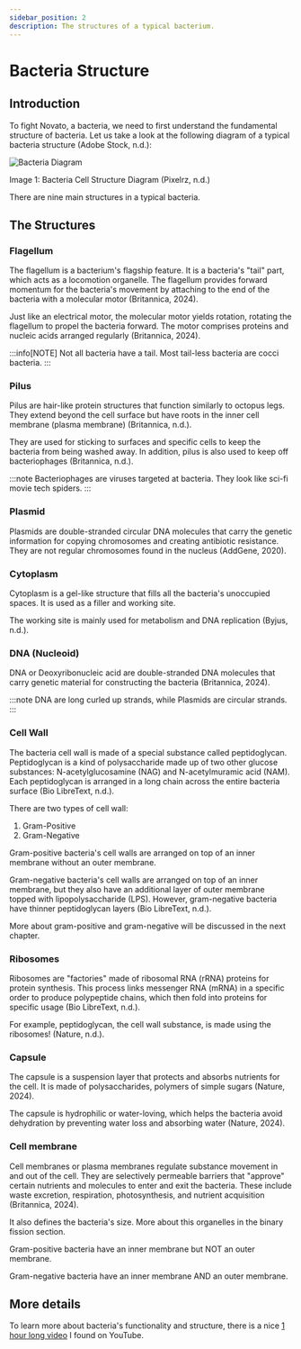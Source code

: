 ```yaml
---
sidebar_position: 2
description: The structures of a typical bacterium.
---
```

# Bacteria Structure

## Introduction
To fight Novato, a bacteria, we need to first understand the fundamental structure of bacteria. Let us take a look at the following diagram of a typical bacteria structure (Adobe Stock, n.d.): 

![Bacteria Diagram](/assets/img/bacteria-diagram.png)

Image 1: Bacteria Cell Structure Diagram (Pixelrz, n.d.)

There are nine main structures in a typical bacteria.

## The Structures
### Flagellum
The flagellum is a bacterium's flagship feature. It is a bacteria's "tail" part, which acts as a locomotion organelle. The flagellum provides forward momentum for the bacteria's movement by attaching to the end of the bacteria with a molecular motor (Britannica, 2024).

Just like an electrical motor, the molecular motor yields rotation, rotating the flagellum to propel the bacteria forward. The motor comprises proteins and nucleic acids arranged regularly (Britannica, 2024). 

:::info[NOTE]
Not all bacteria have a tail. Most tail-less bacteria are cocci bacteria. 
:::

### Pilus
Pilus are hair-like protein structures that function similarly to octopus legs. They extend beyond the cell surface but have roots in the inner cell membrane (plasma membrane) (Britannica, n.d.).

They are used for sticking to surfaces and specific cells to keep the bacteria from being washed away. In addition, pilus is also used to keep off bacteriophages (Britannica, n.d.).

:::note
Bacteriophages are viruses targeted at bacteria. They look like sci-fi movie tech spiders.
:::

### Plasmid
Plasmids are double-stranded circular DNA molecules that carry the genetic information for copying chromosomes and creating antibiotic resistance. They are not regular chromosomes found in the nucleus (AddGene, 2020). 

### Cytoplasm
Cytoplasm is a gel-like structure that fills all the bacteria's unoccupied spaces. It is used as a filler and working site.

The working site is mainly used for metabolism and DNA replication (Byjus, n.d.).

### DNA (Nucleoid)
DNA or Deoxyribonucleic acid are double-stranded DNA molecules that carry genetic material for constructing the bacteria (Britannica, 2024). 

:::note
DNA are long curled up strands, while Plasmids are circular strands. 
:::

### Cell Wall
The bacteria cell wall is made of a special substance called peptidoglycan. Peptidoglycan is a kind of polysaccharide made up of two other glucose substances: N-acetylglucosamine (NAG) and N-acetylmuramic acid (NAM). Each peptidoglycan is arranged in a long chain across the entire bacteria surface (Bio LibreText, n.d.). 

There are two types of cell wall:
1. Gram-Positive
2. Gram-Negative

Gram-positive bacteria's cell walls are arranged on top of an inner membrane without an outer membrane. 

Gram-negative bacteria's cell walls are arranged on top of an inner membrane, but they also have an additional layer of outer membrane topped with lipopolysaccharide (LPS). However, gram-negative bacteria have thinner peptidoglycan layers (Bio LibreText, n.d.). 

More about gram-positive and gram-negative will be discussed in the next chapter.

### Ribosomes
Ribosomes are "factories" made of ribosomal RNA (rRNA) proteins for protein synthesis. This process links messenger RNA (mRNA) in a specific order to produce polypeptide chains, which then fold into proteins for specific usage (Bio LibreText, n.d.). 

For example, peptidoglycan, the cell wall substance, is made using the ribosomes! (Nature, n.d.).

### Capsule
The capsule is a suspension layer that protects and absorbs nutrients for the cell. It is made of polysaccharides, polymers of simple sugars (Nature, 2024).

The capsule is hydrophilic or water-loving, which helps the bacteria avoid dehydration by preventing water loss and absorbing water (Nature, 2024). 

### Cell membrane
Cell membranes or plasma membranes regulate substance movement in and out of the cell. They are selectively permeable barriers that "approve" certain nutrients and molecules to enter and exit the bacteria. These include waste excretion, respiration, photosynthesis, and nutrient acquisition (Britannica, 2024). 

It also defines the bacteria's size. More about this organelles in the binary fission section.

Gram-positive bacteria have an inner membrane but NOT an outer membrane.

Gram-negative bacteria have an inner membrane AND an outer membrane. 

## More details
To learn more about bacteria's functionality and structure, there is a nice [1 hour long video](https://www.youtube.com/watch?v=ayFiGn2fYi8) I found on YouTube. 
